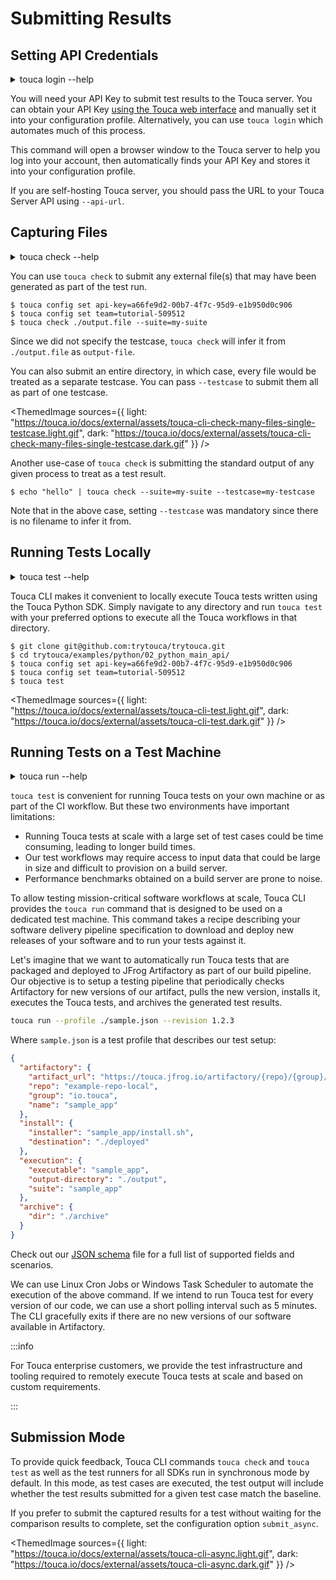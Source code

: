
# Submitting Results

## Setting API Credentials

<Since version="v1.8.7" />

<details>
<summary>touca login --help</summary>

```plaintext
usage: touca login [--api-url API_URL]

Set API credentials from the CLI

options:
  --api-url API_URL  URL to Touca server API
```

</details>

You will need your API Key to submit test results to the Touca server. You can
obtain your API Key
[using the Touca web interface](../../server/account-setup#find-your-api-key)
and manually set it into your configuration profile. Alternatively, you can use
`touca login` which automates much of this process.

This command will open a browser window to the Touca server to help you log into
your account, then automatically finds your API Key and stores it into your
configuration profile.

If you are self-hosting Touca server, you should pass the URL to your Touca
Server API using `--api-url`.

## Capturing Files

<Since version="v1.8.0" />

<details>
<summary>touca check --help</summary>

```plaintext
usage: touca check --suite SUITE [--testcase TESTCASE] src

Submit external test output to Touca server

positional arguments:
  src                  path to file or directory to submit

options:
  --suite SUITE        name of the suite to associate with this output
  --testcase TESTCASE  name of the testcase to associate with this output
```

</details>

You can use `touca check` to submit any external file(s) that may have been
generated as part of the test run.

```plaintext
$ touca config set api-key=a66fe9d2-00b7-4f7c-95d9-e1b950d0c906
$ touca config set team=tutorial-509512
$ touca check ./output.file --suite=my-suite
```

Since we did not specify the testcase, `touca check` will infer it from
`./output.file` as `output-file`.

You can also submit an entire directory, in which case, every file would be
treated as a separate testcase. You can pass `--testcase` to submit them all as
part of one testcase.

<ThemedImage
  sources={{
    light:
      "https://touca.io/docs/external/assets/touca-cli-check-many-files-single-testcase.light.gif",
    dark: "https://touca.io/docs/external/assets/touca-cli-check-many-files-single-testcase.dark.gif"
  }}
/>

Another use-case of `touca check` is submitting the standard output of any given
process to treat as a test result.

```plaintext
$ echo "hello" | touca check --suite=my-suite --testcase=my-testcase
```

Note that in the above case, setting `--testcase` was mandatory since there is
no filename to infer it from.

## Running Tests Locally

<details>
<summary>touca test --help</summary>

```plaintext
usage: touca test [-h] ...

Run your Touca tests

options:
  -h, --help            show this help message and exit
  --testdir TESTDIR     path to regression tests directory
  --api-key API_KEY     Touca API Key
  --api-url API_URL     Touca API URL
  --team TEAM           Slug of team to which test results belong
  --suite SUITE         Slug of suite to which test results belong
  --revision VERSION    Version of the code under test
  --offline             Disables all communications with the Touca server
  --save-as-binary      Save a copy of test results on local filesystem in binary format
  --save-as-json        Save a copy of test results on local filesystem in JSON format
  --output-directory OUTPUT_DIRECTORY
                        Path to a local directory to store result files
  --overwrite           Overwrite result directory for testcase if it already exists
  --testcase TESTCASES [TESTCASES ...], --testcases TESTCASES [TESTCASES ...]
                        One or more testcases to feed to the workflow
  --filter WORKFLOW_FILTER
                        Name of the workflow to run
  --log-level {debug,info,warn}
                        Level of detail with which events are logged
  --no-color            Do not use color in standard output
  --config-file CONFIG_FILE
                        Path to a configuration file
```

</details>

Touca CLI makes it convenient to locally execute Touca tests written using the
Touca Python SDK. Simply navigate to any directory and run `touca test` with
your preferred options to execute all the Touca workflows in that directory.

```plaintext
$ git clone git@github.com:trytouca/trytouca.git
$ cd trytouca/examples/python/02_python_main_api/
$ touca config set api-key=a66fe9d2-00b7-4f7c-95d9-e1b950d0c906
$ touca config set team=tutorial-509512
$ touca test
```

<ThemedImage
  sources={{
    light: "https://touca.io/docs/external/assets/touca-cli-test.light.gif",
    dark: "https://touca.io/docs/external/assets/touca-cli-test.dark.gif"
  }}
/>

## Running Tests on a Test Machine

<details>
<summary>touca run --help</summary>

```plaintext
usage: touca run -p PROFILE [-r REVISION]

Run tests on a dedicated test server

options:
  -p PROFILE, --profile PROFILE
                        path to the profile file
  -r REVISION, --revision REVISION
                        specific version to run
```

</details>

`touca test` is convenient for running Touca tests on your own machine or as
part of the CI workflow. But these two environments have important limitations:

- Running Touca tests at scale with a large set of test cases could be time
  consuming, leading to longer build times.
- Our test workflows may require access to input data that could be large in
  size and difficult to provision on a build server.
- Performance benchmarks obtained on a build server are prone to noise.

To allow testing mission-critical software workflows at scale, Touca CLI
provides the `touca run` command that is designed to be used on a dedicated test
machine. This command takes a recipe describing your software delivery pipeline
specification to download and deploy new releases of your software and to run
your tests against it.

Let's imagine that we want to automatically run Touca tests that are packaged
and deployed to JFrog Artifactory as part of our build pipeline. Our objective
is to setup a testing pipeline that periodically checks Artifactory for new
versions of our artifact, pulls the new version, installs it, executes the Touca
tests, and archives the generated test results.

```bash
touca run --profile ./sample.json --revision 1.2.3
```

Where `sample.json` is a test profile that describes our test setup:

```json title="sample.json"
{
  "artifactory": {
    "artifact_url": "https://touca.jfrog.io/artifactory/{repo}/{group}/{name}/{name}-{version}.tar.gz",
    "repo": "example-repo-local",
    "group": "io.touca",
    "name": "sample_app"
  },
  "install": {
    "installer": "sample_app/install.sh",
    "destination": "./deployed"
  },
  "execution": {
    "executable": "sample_app",
    "output-directory": "./output",
    "suite": "sample_app"
  },
  "archive": {
    "dir": "./archive"
  }
}
```

Check out our
[JSON schema](https://github.com/trytouca/trytouca/blob/main/sdk/python/touca/cli/profiles/profile.schema.json)
file for a full list of supported fields and scenarios.

We can use Linux Cron Jobs or Windows Task Scheduler to automate the execution
of the above command. If we intend to run Touca test for every version of our
code, we can use a short polling interval such as 5 minutes. The CLI gracefully
exits if there are no new versions of our software available in Artifactory.

:::info

For Touca enterprise customers, we provide the test infrastructure and tooling
required to remotely execute Touca tests at scale and based on custom
requirements.

:::

## Submission Mode

<Since version="v1.8.7" />

To provide quick feedback, Touca CLI commands `touca check` and `touca test` as
well as the test runners for all SDKs run in synchronous mode by default. In
this mode, as test cases are executed, the test output will include whether the
test results submitted for a given test case match the baseline.

If you prefer to submit the captured results for a test without waiting for the
comparison results to complete, set the configuration option `submit_async`.

<ThemedImage
  sources={{
    light: "https://touca.io/docs/external/assets/touca-cli-async.light.gif",
    dark: "https://touca.io/docs/external/assets/touca-cli-async.dark.gif"
  }}
/>
